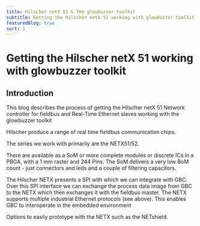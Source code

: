```yaml
---
title: Hilscher netX 51 & the glowbuzzer toolkit
subtitle: Getting the Hilscher netX 51 working with glowbuzzer toolkit
featuredBlog: true
sort: 1
---
```


# Getting the Hilscher netX 51 working with glowbuzzer toolkit

## Introduction
<TitleImage image={netx52} alt="netx52"/>

This blog describes the process of getting the Hilscher netX 51 Network controller for fieldbus and Real-Time Ethernet slaves working with the glowbuzzer toolkit


Hilscher produce a range of real time fieldbus communication chips.

The series we work with primarily are the NETX51/52.


There are available as a SoM or more complete modules or discrete ICs in a PBGA, with a 1 mm raster and 244 Pins. The SoM delivers a very low BoM count - just connectors and leds and a couple of filtering capacitors.

The Hilscher NETX presents a SPI with which we can integrate with GBC. Over this SPI interface we can exchange the process data image from GBC to the NETX which then exchanges it with the  fieldbus master. The NETX supports multiple industrial Ethernet protocols (see above). This enables GBC to interoperate in the embedded environment

Options to easily prototype with the NETX such as the NETshield.